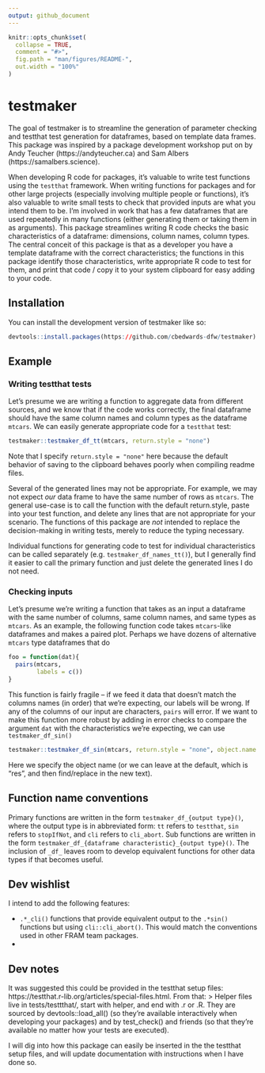 ```yaml
---
output: github_document
---
```


<!-- README.md is generated from README.Rmd. Please edit that file -->

```r
knitr::opts_chunk$set(
  collapse = TRUE,
  comment = "#>",
  fig.path = "man/figures/README-",
  out.width = "100%"
)
```

# testmaker

<!-- badges: start -->
<!-- badges: end -->

The goal of testmaker is to streamline the generation of parameter checking and testthat test generation for dataframes, based on template data frames. This package was inspired by a package development workshop put on by Andy Teucher (https://andyteucher.ca) and Sam Albers (https://samalbers.science).

When developing R code for packages, it's valuable to write test functions using the `testthat` framework. When writing functions for packages and for other large projects (especially involving multiple people or functions), it's also valuable to write small tests to check that provided inputs are what you intend them to be. I'm involved in work that has a few
dataframes that are used repeatedly in many functions (either generating them or taking them in as arguments). This package
streamlines writing R code checks the basic characteristics of a dataframe: dimensions, column names, column types. The central conceit of this package is that as a developer you have a template dataframe with the correct characteristics; the functions in this package identify those characteristics, write appropriate R code to test for them, and print that code / copy it to your system clipboard for easy adding to your code.

## Installation

You can install the development version of testmaker like so:

``` r
devtools::install.packages(https://github.com/cbedwards-dfw/testmaker)
```

## Example

### Writing testthat tests

Let's presume we are writing a function to aggregate data from different sources, and we know that 
if the code works correctly, the final dataframe should have the same column names and column types as
the dataframe `mtcars`. We can easily generate appropriate code for a `testthat` test:

```r
testmaker::testmaker_df_tt(mtcars, return.style = "none")
```

Note that I specify `return.style = "none"` here because the default behavior of saving to the clipboard
behaves poorly when compiling readme files. 

Several of the generated lines may not be appropriate. For example, we may not expect *our* data frame
to have the same number of rows as `mtcars`. The general use-case is to call the function with the default
return.style, paste into your test function, and delete any lines that are not appropriate for your scenario. The functions of this package are *not* intended to replace the decision-making in writing tests, merely to reduce the typing necessary.

Individual functions for generating code to test for individual characteristics can be called separately (e.g. `testmaker_df_names_tt()`), but I generally find it easier to call the primary function and just delete the generated
lines I do not need.

### Checking inputs

Let's presume we're writing a function that takes as an input a dataframe with the same number of columns, same
column names, and same types as `mtcars`. As an example, the following function code takes `mtcars`-like dataframes and makes a paired plot. Perhaps we have dozens of alternative `mtcars` type dataframes that do

```r
foo = function(dat){
  pairs(mtcars,
        labels = c())
}
```

This function is fairly fragile -- if we feed it data that doesn't match the columns names (in order) that we're expecting,
our labels will be wrong. If any of the columns of our input are characters, `pairs` will error. If we want to make this function more robust by adding in error checks to compare the argument `dat` with the characteristics we're expecting, we can use `testmaker_df_sin()`

```r
testmaker::testmaker_df_sin(mtcars, return.style = "none", object.name = "dat")
```

Here we specify the object name (or we can leave at the default, which is "res", and then find/replace in the new text).

## Function name conventions

Primary functions are written in the form `testmaker_df_{output type}()`, where the output type is in abbreviated form: `tt` refers to `testthat`, `sin` refers to `stopIfNot`, and `cli` refers to `cli_abort`. Sub functions are written in the form
`testmaker_df_{dataframe characteristic}_{output type}()`. The inclusion of `_df_` leaves room to develop equivalent functions for other data types if that becomes useful.

## Dev wishlist

I intend to add the following features:

- `.*_cli()` functions that provide equivalent output to the `.*sin()` functions but using `cli::cli_abort()`. This would match the conventions used in other FRAM team packages.
- 

## Dev notes

It was suggested this could be provided in the testthat setup files: https://testthat.r-lib.org/articles/special-files.html. From that:
  > Helper files live in tests/testtthat/, start with helper, and end with .r or .R. They are sourced by devtools::load_all() (so they’re available interactively when developing your packages) and by test_check() and friends (so that they’re available no matter how your tests are executed).
  
I will dig into how this package can easily be inserted in the the testthat setup files, and will update documentation with instructions when I have done so.
